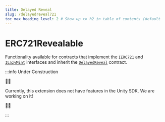 ```yaml
---
title: Delayed Reveal
slug: /delayedreveal721
toc_max_heading_level: 2 # Show up to h2 in table of contents (default is up to h3)
---
```


# ERC721Revealable

Functionality available for contracts that implement the
[`IERC721`](/contracts/IERC721) and
[`ILazyMint`](/contracts/IBurnableERC721) interfaces and inherit the
[`DelayedReveal`](/contracts/DelayedReveal) contract.

:::info Under Construction

🚧👷

Currently, this extension does not have features in the Unity SDK. We are working on it!

🚧👷

:::

